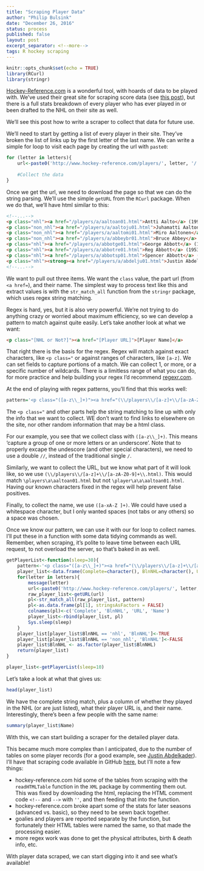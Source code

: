 ```yaml
---
title: "Scraping Player Data"
author: "Philip Bulsink"
date: "December 26, 2016"
status: process
published: false
layout: post
excerpt_separator: <!--more-->
tags: R hockey scraping  
---
```


```r
knitr::opts_chunk$set(echo = TRUE)
library(RCurl)
library(stringr)
```

[Hockey-Reference.com](http://hockey-reference.com) is a wonderful tool, with hoards of data to be played with. We've used their great site for scraping score data (see [this post](https://pbulsink.github.io/blog/2016-07-28/Getting-Data-Part-One.html)), but there is a full stats breakdown of every player who has ever played in or been drafted to the NHL on their site as well. 

We'll see this post how to write a scraper to collect that data for future use. 

<!--more-->

We'll need to start by getting a list of every player in their site. They've broken the list of links up by the first letter of the last name. We can write a simple for loop to visit each page by creating the url with `paste0`:
```r
for (letter in letters){
    url<-paste0('http://www.hockey-reference.com/players/', letter, '/')
    
    #Collect the data
}
```

Once we get the url, we need to download the page so that we can do the string parsing. We'll use the simple `getURL` from  the `RCurl` package. When we do that, we'll have html similar to this:

```html
<!--...-->
<p class="nhl"><a href="/players/a/aaltoan01.html">Antti Aalto</a> (1998-2001, C)</p>
<p class="non_nhl"><a href="/players/a/aaltoju01.html">Juhamatti Aaltonen</a> (RW)</p>
<p class="non_nhl"><a href="/players/a/aaltomi01.html">Miro Aaltonen</a> (C)</p>
<p class="non_nhl"><a href="/players/a/abbeybr01.html">Bruce Abbey</a> (D)</p>
<p class="nhl"><a href="/players/a/abbotge01.html">George Abbott</a> (1944-1944, G)</p>
<p class="nhl"><a href="/players/a/abbotre01.html">Reg Abbott</a> (1953-1953, C)</p>
<p class="nhl"><a href="/players/a/abbotsp01.html">Spencer Abbott</a> (2014-2014, LW)</p>
<p class="nhl"><strong><a href="/players/a/abdelju01.html">Justin Abdelkader</a></strong> (2008-2017, LW)</p>
<!--...-->
```

We want to pull out three items. We want the `class` value, the part url (from `<a href=`), and their name. The simplest way to process text like this and extract values is with the `str_match_all` function from the `stringr` package, which uses regex string matching. 

Regex is hard, yes, but it is also very powerful. We're not trying to do anything crazy or worried about maximum efficiency, so we can develop a pattern to match against quite easily. Let's take another look at what we want:

```html
<p class="[NHL or Not?]"><a href="[Player URL]">[Player Name]</a>
```

That right there is the basis for the regex. Regex will match against exact characters, like `<p class="` or against ranges of characters, like `[a-z]`. We can set fields to capture portions of a match. We can collect 1, or more, or a specific number of wildcards. There is a limitless range of what you can do, for more practice and help building your regex I'd recommend [regexr.com](regexr.com).

At the end of playing with regex patterns, you'll find that this works well:
```r
pattern='<p class="([a-z\\_]+)"><a href="(\\/players\\/[a-z]+\\/[a-zA-Z0-9]+\\.html)">([a-zA-Z ]+)<\\/a>'
```

The `<p class="` and other parts help the string matching to line up with only the info that we want to collect. WE don't want to find links to elsewhere on the site, nor other random information that may be a html class. 

For our example, you see that we collect class with `([a-z\\_]+)`. This means 'capture a group of one or more letters or an underscore'. Note that to properly excape the undescore (and other special characters), we need to use a double `//`, instead of the traditional single `/`. 

Similarly, we want to collect the URL, but we know what part of it will look like, so we use `(\\/players\\/[a-z]+\\/[a-zA-Z0-9]+\\.html)`. This would match `\players\a\aaltoan01.html` but not `\player\a\a\aaltoan01.html`. Having our known characters fixed in the regex will help prevent false positives. 

Finally, to collect the name, we use `([a-xA-Z ]+)`. We could have used a whitespace character, but I only wanted spaces (not tabs or any others) so a space was chosen. 

Once we know our pattern, we can use it with our for loop to collect names. I'll put these in a function with some data tidying commands as well. Remember, when scraping, it's polite to leave time between each URL request, to not overload the server, so that's baked in as well.

```r
getPlayerList<-function(sleep=30){
    pattern<-'<p class="([a-z\\_]+)"><a href="(\\/players\\/[a-z]+\\/[a-zA-Z0-9]+\\.html)">([a-zA-Z ]+)<\\/a>'
    player_list<-data.frame(Complete=character(), BlnNHL=character(), URL=character(), Name=character())
    for(letter in letters){
        message(letter)
        url<-paste0('http://www.hockey-reference.com/players/', letter, '/')
        raw_player_list<-getURL(url)
        pl<-str_match_all(raw_player_list, pattern)
        pl<-as.data.frame(pl[1], stringsAsFactors = FALSE)
        colnames(pl)<-c('Complete', 'BlnNHL', 'URL', 'Name')
        player_list<-rbind(player_list, pl)
        Sys.sleep(sleep)
    }
    player_list[player_list$BlnNHL == 'nhl', 'BlnNHL']<-TRUE
    player_list[player_list$BlnNHL == 'non_nhl', 'BlnNHL']<-FALSE
    player_list$BlnNHL <- as.factor(player_list$BlnNHL)
    return(player_list)
}
```

```r
player_list<-getPlayerList(sleep=10)
```

Let's take a look at what that gives us:
```r
head(player_list)
```

We have the complete string match, plus a column of whether they played in the NHL (or are just listed), what their player URL is, and their name. Interestingly, there's been a few people with the same name:
```r
summary(player_list$Name)
```

With this, we can start building a scraper for the detailed player data. 

This became much more complex than I anticipated, due to the number of tables on some player records (for a good example, see [Justin Abdelkader](http://hockey-reference.com/players/a/abdelju01.html)). I'll have that scraping code available in GitHub [here](https://raw.githubusercontent.com/pbulsink/pbulsink.github.io/master/_rscripts/scrape_players.R), but I'll note a few things:

 - hockey-reference.com hid some of the tables from scraping with the `readHTMLTable` function in the `XML` package by commenting them out. This was fixed by downloading the html, replacing the HTML comment code `<!--` and `-->` with `''`, and then feeding that into the function. 
 - hockey-reference.com broke apart some of the stats for later seasons (advanced vs. basic), so they need to be sewn back together.
 - goalies and players are reported separate by the function, but fortunately their HTML tables were named the same, so that made the processing easier. 
 - more regex work was done to get the physical attributes, birth & death info, etc. 

With player data scraped, we can start digging into it and see what's available!
